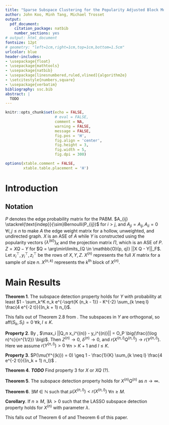 ```yaml
---
title: "Sparse Subspace Clustering for the Popularity Adjusted Block Model"
author: John Koo, Minh Tang, Michael Trosset
output:
  pdf_document:
    citation_package: natbib
    number_sections: yes
# output: html_document
fontsize: 12pt
# geometry: "left=1cm,right=1cm,top=1cm,bottom=1.5cm"
urlcolor: blue
header-includes:
- \usepackage{float}
- \usepackage{mathtools}
- \usepackage{natbib}
- \usepackage[linesnumbered,ruled,vlined]{algorithm2e} 
- \setcitestyle{numbers,square}
- \usepackage{verbatim}
bibliography: ssc.bib
abstract: |
  TODO
---
```


```r
knitr::opts_chunk$set(echo = FALSE, 
                      # eval = FALSE,
                      comment = NA, 
                      warning = FALSE, 
                      message = FALSE, 
                      fig.pos = 'H', 
                      fig.align = 'center', 
                      fig.height = 3, 
                      fig.width = 5, 
                      fig.dpi = 300)

options(xtable.comment = FALSE, 
        xtable.table.placement = 'H')
```

\newcommand{\diag}{\text{diag}}
\newcommand{\tr}{\text{Tr}}
\newcommand{\blockdiag}{\text{blockdiag}}
\newcommand{\indep}{\stackrel{\text{indep}}{\sim}}
\newcommand{\iid}{\stackrel{\text{iid}}{\sim}}
\newcommand{\Bernoulli}{\text{Bernoulli}}
\newcommand{\Betadist}{\text{Beta}}

# Introduction

## Notation

$P$ denotes the edge probability matrix for the PABM. 
$A_{ij} \indep Bernoulli(P_{ij})$ for $i > j$, and 
$A_{ji} = A_{ij}, A_{ii} = 0$ $\forall i, j \leq n$ to make $A$ the edge weight 
matrix for a hollow, unweighted, and undirected graph. $X$ is an ASE of $A$ 
while $Y$ is constructed using the popularity vectors $\{\lambda^{(kl)}\}_K$ 
and the projection matrix $\Pi$, which is an ASE of $P$. $Z = X Q - Y$ for 
$Q = \arg\min\limits_{Q \in \mathbb{O}(p, q)} ||X Q - Y||_F$. Let 
$x_i^\top, y_i^\top, z_i^\top$ be the rows of $X, Y, Z$. 
$X^{(n)}$ represents the full $X$ matrix for a sample of size $n$. 
$X^{(n, k)}$ represents the $k$^th^ block of $X^{(n)}$.

# Main Results

**Theorem 1**. 
The subspace detection property holds for $Y$ with probability at least 
$1 - \sum_k^K n_k e^{-\sqrt{K (n_k - 1}} - 
K^{-2} \sum_{k \neq l} \frac{4 e^{-2 t}}{(n_k + 1) n_l}$.

This falls out of Theorem 2.8 from \citet{soltanolkotabi2012}. The subspaces 
in $Y$ are orthogonal, so $\text{aff} (S_k, S_l) = 0$ $\forall k, l \leq K$.

**Property 2**.
By \citet{rubindelanchy2017statistical}, 
$\max_i ||Q_n x_i^{(n)} - y_i^{(n)}|| = 
O_P \big(\frac{(\log n)^c}{n^{1/2}} \big)$. 
Then $Z^{(n)} \to 0$, $\delta^{(n)} \to 0$, and 
$r(X^{(n, l)} Q^{(n, l)}) \to r(Y^{(n, l)})$. Here we assume 
$r(Y^{(n, l)}) > 0$ $\forall n > K + 1$ and $l \leq K$. 

**Property 3**. 
$P(\mu(Y^{(k)}) = 0) \geq 
1 - \frac{1}{K} \sum_{k \neq l} \frac{4 e^{-2 t}}{(n_k + 1) n_l}$
\cite{soltanolkotabi2012}.

**Theorem 4**.
***TODO*** Find property 3 for $X$ or $X Q$ (?).

**Theorem 5**.
The subspace detection property holds for $X^{(n)} Q^{(n)}$ as $n \to \infty$. 

**Theorem 6**. 
$\exists M \in \mathbb{N}$ such that $\mu(X^{(n, l)}) < r(X^{(n, l)})$ 
$\forall n \geq M$.

**Corollary**. 
If $n \geq M$, $\exists \lambda > 0$ such that the LASSO subspace detection 
property holds for $X^{(n)}$ with parameter $\lambda$.

This falls out of Theorem 6 of \citet{pmlr-v28-wang13} and Theorem 6 of this 
paper.